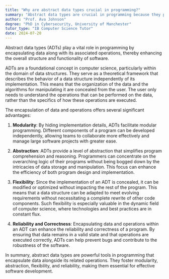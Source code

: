```yaml
---
title: "Why are abstract data types crucial in programming?"
summary: "Abstract data types are crucial in programming because they provide a means to encapsulate data with its related operations."
author: "Prof. Ava Johnson"
degree: "PhD in Cybersecurity, University of Manchester"
tutor_type: "IB Computer Science Tutor"
date: 2024-07-20
---
```


Abstract data types (ADTs) play a vital role in programming by encapsulating data along with its associated operations, thereby enhancing the overall structure and functionality of software.

ADTs are a foundational concept in computer science, particularly within the domain of data structures. They serve as a theoretical framework that describes the behavior of a data structure independently of its implementation. This means that the organization of the data and the algorithms for manipulating it are concealed from the user. The user only needs to understand the operations that can be performed on the data, rather than the specifics of how these operations are executed.

The encapsulation of data and operations offers several significant advantages:

1. **Modularity**: By hiding implementation details, ADTs facilitate modular programming. Different components of a program can be developed independently, allowing teams to collaborate more effectively and manage large software projects with greater ease.

2. **Abstraction**: ADTs provide a level of abstraction that simplifies program comprehension and reasoning. Programmers can concentrate on the overarching logic of their programs without being bogged down by the intricacies of data storage and manipulation. This focus can enhance the efficiency of both program design and implementation.

3. **Flexibility**: Since the implementation of an ADT is concealed, it can be modified or optimized without impacting the rest of the program. This means that a data structure can be adapted to meet evolving requirements without necessitating a complete rewrite of other code components. Such flexibility is especially valuable in the dynamic field of computer science, where technologies and best practices are in constant flux.

4. **Reliability and Correctness**: Encapsulating data and operations within an ADT can enhance the reliability and correctness of a program. By ensuring that data remains in a valid state and that operations are executed correctly, ADTs can help prevent bugs and contribute to the robustness of the software.

In summary, abstract data types are powerful tools in programming that encapsulate data alongside its related operations. They foster modularity, abstraction, flexibility, and reliability, making them essential for effective software development.
    